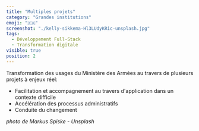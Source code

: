 ```yaml
---
title: "Multiples projets"
category: "Grandes institutions"
emoji: "🇫🇷"
screenshot: "./kelly-sikkema-Hl3LUdyKRic-unsplash.jpg"
tags:
  - Développement Full-Stack
  - Transformation digitale
visible: true
position: 2
---
```


Transformation des usages du Ministère des Armées au travers de plusieurs projets à enjeux réel:
- Facilitation et accompagnement au travers d'application dans un contexte difficile
- Accélération des processus administratifs
- Conduite du changement

<i>photo de Markus Spiske - Unsplash</i>